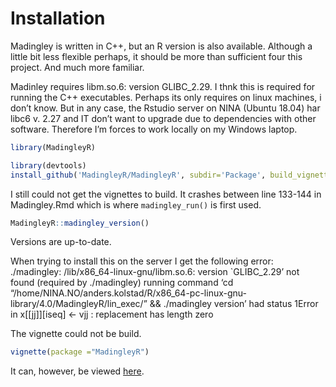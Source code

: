# Installation

Madingley is written in C++, but an R version is also available. Although a little bit less flexible perhaps, it should be more than sufficient four this project. And much more familiar.

Madinley requires libm.so.6: version GLIBC_2.29. I thnk this is required for running the C++ executables. Perhaps its only requires on linux machines, i don't know. But in any case, the Rstudio server on NINA (Ubuntu 18.04) har libc6 v. 2.27 and IT don't want to upgrade due to dependencies with other software. Therefore I'm forces to work locally on my Windows laptop.

```r
library(MadingleyR)
```


```r
library(devtools)
install_github('MadingleyR/MadingleyR', subdir='Package', build_vignettes = F, force = T)
```


I still could not get the vignettes to build. It crashes between line 133-144 in Madingley.Rmd which is where ```madingley_run()``` is first used. 

```r
MadingleyR::madingley_version()
```
Versions are up-to-date.



When trying to install this on the server I get the following error: ./madingley: /lib/x86_64-linux-gnu/libm.so.6: version `GLIBC_2.29' not found (required by ./madingley)
running command 'cd "/home/NINA.NO/anders.kolstad/R/x86_64-pc-linux-gnu-library/4.0/MadingleyR/lin_exec/" && ./madingley version' had status 1Error in x[[jj]][iseq] <- vjj : replacement has length zero

The vignette could not be build.
```r
vignette(package ="MadingleyR") 
```
It can, however, be viewed [here](https://github.com/MadingleyR/MadingleyR).




